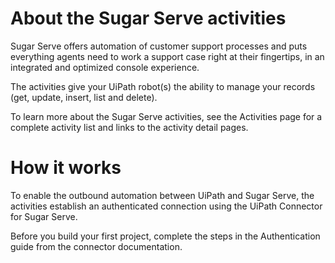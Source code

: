 ﻿# About the Sugar Serve activities

Sugar Serve offers automation of customer support processes and puts everything agents need to work a support case right at their fingertips, in an integrated and optimized console experience.

The activities give your UiPath robot(s) the ability to manage your records (get, update, insert, list and delete).

To learn more about the Sugar Serve activities, see the Activities page for a complete activity list and links to the activity detail pages.

# How it works

To enable the outbound automation between UiPath and Sugar Serve, the activities establish an authenticated connection using the UiPath Connector for Sugar Serve.

Before you build your first project, complete the steps in the Authentication guide from the connector documentation.
